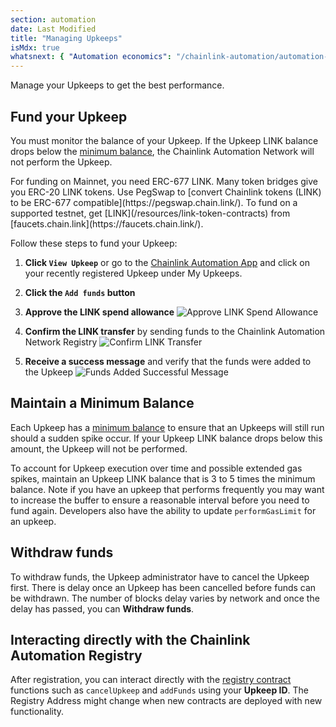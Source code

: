 ```yaml
---
section: automation
date: Last Modified
title: "Managing Upkeeps"
isMdx: true
whatsnext: { "Automation economics": "/chainlink-automation/automation-economics/" }
---
```



Manage your Upkeeps to get the best performance.

## Fund your Upkeep

You must monitor the balance of your Upkeep. If the Upkeep LINK balance drops below the [minimum balance](/chainlink-automation/automation-economics/#minimum-balance), the Chainlink Automation Network will not perform the Upkeep.

<Aside type="tip" title="ERC-677 Link">
  For funding on Mainnet, you need ERC-677 LINK. Many token bridges give you ERC-20 LINK tokens. Use PegSwap to [convert
  Chainlink tokens (LINK) to be ERC-677 compatible](https://pegswap.chain.link/). To fund on a supported testnet, get
  [LINK](/resources/link-token-contracts) from [faucets.chain.link](https://faucets.chain.link/).
</Aside>

Follow these steps to fund your Upkeep:

1. **Click `View Upkeep`** or go to the [Chainlink Automation App](https://automation.chain.link) and click on your recently registered Upkeep under My Upkeeps.

1. **Click the `Add funds` button**

1. **Approve the LINK spend allowance**
   ![Approve LINK Spend Allowance](/images/contract-devs/automation/automation-approve-allowance.png)

1. **Confirm the LINK transfer** by sending funds to the Chainlink Automation Network Registry
   ![Confirm LINK Transfer](/images/contract-devs/automation/automation-confirm-transfer.png)

1. **Receive a success message** and verify that the funds were added to the Upkeep
   ![Funds Added Successful Message](/images/contract-devs/automation/automation-add-funds.png)

## Maintain a Minimum Balance

Each Upkeep has a [minimum balance](/chainlink-automation/automation-economics/#minimum-balance) to ensure that an Upkeeps will still run should a sudden spike occur. If your Upkeep LINK balance drops below this amount, the Upkeep will not be performed.

To account for Upkeep execution over time and possible extended gas spikes, maintain an Upkeep LINK balance that is 3 to 5 times the minimum balance. Note if you have an upkeep that performs frequently you may want to increase the buffer to ensure a reasonable interval before you need to fund again. Developers also have the ability to update `performGasLimit` for an upkeep.

## Withdraw funds

To withdraw funds, the Upkeep administrator have to cancel the Upkeep first. There is delay once an Upkeep has been cancelled before funds can be withdrawn. The number of blocks delay varies by network and once the delay has passed, you can **Withdraw funds**.

## Interacting directly with the Chainlink Automation Registry

After registration, you can interact directly with the [registry contract](/chainlink-automation/supported-networks/#configurations) functions such as `cancelUpkeep` and `addFunds` using your **Upkeep ID**. The Registry Address might change when new contracts are deployed with new functionality.
